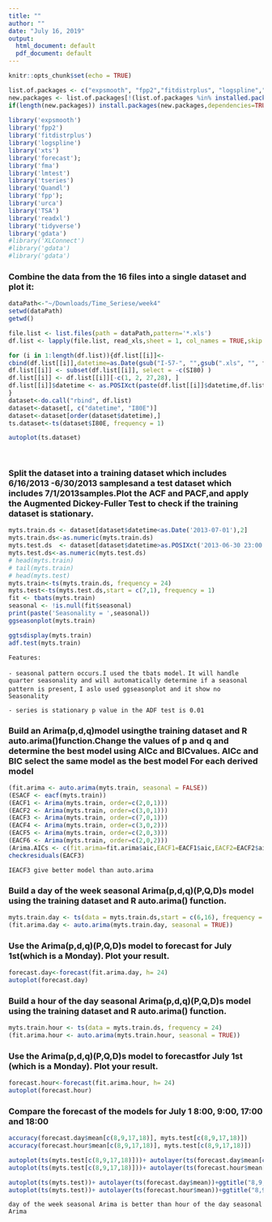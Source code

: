 ```yaml
---
title: ""
author: ""
date: "July 16, 2019"
output:
  html_document: default
  pdf_document: default
---  
```

  
```r
knitr::opts_chunk$set(echo = TRUE)
```
   
  


```r
list.of.packages <- c("expsmooth", "fpp2","fitdistrplus", "logspline","readxl", "xts","forecast", "fma","lmtest", "tseries","Quandl", "fpp","urca", "TSA","tidyverse","gdata","XLConnect")
new.packages <- list.of.packages[!(list.of.packages %in% installed.packages()[,"Package"])]
if(length(new.packages)) install.packages(new.packages,dependencies=TRUE)
 
library('expsmooth')
library('fpp2')
library('fitdistrplus')
library('logspline')
library('xts')
library('forecast');
library('fma')
library('lmtest')
library('tseries')
library('Quandl')
library('fpp');
library('urca')
library('TSA')
library('readxl')
library('tidyverse')
library('gdata')
#library('XLConnect')
#library('gdata')
#library('gdata')
```

### Combine the data from the 16 files into a single dataset and plot it:

```r
dataPath<-"~/Downloads/Time_Seriese/week4"
setwd(dataPath)
getwd()

file.list <- list.files(path = dataPath,pattern='*.xls')
df.list <- lapply(file.list, read_xls,sheet = 1, col_names = TRUE,skip = 1, range = cell_cols(c("C", "E")))

for (i in 1:length(df.list)){df.list[[i]]<-
cbind(df.list[[i]],datetime=as.Date(gsub("I-57-", "",gsub(".xls", "", file.list[i])),format="%Y-%B-%d"))
df.list[[i]] <- subset(df.list[[i]], select = -c(SI80) )
df.list[[i]] <- df.list[[i]][-c(1, 2, 27,28), ]
df.list[[i]]$datetime <- as.POSIXct(paste(df.list[[i]]$datetime,df.list[[i]]$Time),format="%Y-%m-%d %H:%M")
}
dataset<-do.call("rbind", df.list)
dataset<-dataset[, c("datetime", "I80E")]
dataset<-dataset[order(dataset$datetime),]
ts.dataset<-ts(dataset$I80E, frequency = 1)

autoplot(ts.dataset)

 
```
### Split the dataset into a  training dataset which includes 6/16/2013 -6/30/2013 samplesand a test dataset which includes 7/1/2013samples.Plot the ACF and PACF,and apply the Augmented Dickey-Fuller Test to check if the training dataset is stationary.
```r

myts.train.ds <- dataset[dataset$datetime<as.Date('2013-07-01'),2]
myts.train.ds<-as.numeric(myts.train.ds)
myts.test.ds  <- dataset[dataset$datetime>as.POSIXct('2013-06-30 23:00:00'),2]
myts.test.ds<-as.numeric(myts.test.ds)
# head(myts.train)
# tail(myts.train)
# head(myts.test)
myts.train<-ts(myts.train.ds, frequency = 24)
myts.test<-ts(myts.test.ds,start = c(7,1), frequency = 1)
fit <- tbats(myts.train)
seasonal <- !is.null(fit$seasonal)
print(paste('Seasonality = ',seasonal))
ggseasonplot(myts.train)

ggtsdisplay(myts.train)
adf.test(myts.train)


```

`Features:`

  `- seasonal pattern occurs.I used the tbats model.` 
  `   It will handle quarter seasonality and will automatically determine if a seasonal pattern is present, `
  `   I aslo used ggseasonplot and it show no Seasonality`
  
  `- series is stationary p value in the ADF test is 0.01`
  
  
### Build an Arima(p,d,q)model usingthe training dataset and R auto.arima()function.Change the values of p and q and determine the best model using AICc and BICvalues. AICc and BIC select the same model as the best model For each derived model
```r
(fit.arima <- auto.arima(myts.train, seasonal = FALSE))
(ESACF <- eacf(myts.train))
(EACF1 <- Arima(myts.train, order=c(2,0,1)))
(EACF2 <- Arima(myts.train, order=c(3,0,1)))
(EACF3 <- Arima(myts.train, order=c(7,0,1)))
(EACF4 <- Arima(myts.train, order=c(3,0,2)))
(EACF5 <- Arima(myts.train, order=c(2,0,3)))
(EACF6 <- Arima(myts.train, order=c(2,0,2)))
(Arima.AICs <- c(fit.arima=fit.arima$aic,EACF1=EACF1$aic,EACF2=EACF2$aic,EACF3=EACF3$aic,EACF4=EACF4$aic,EACF5=EACF5$aic,EACF6=EACF6$aic))
checkresiduals(EACF3)
```
`IEACF3 give better model than auto.arima`



### Build a day of the week seasonal Arima(p,d,q)(P,Q,D)s model using the training dataset and R auto.arima() function.


```r
myts.train.day <- ts(data = myts.train.ds,start = c(6,16), frequency = 168)
(fit.arima.day <- auto.arima(myts.train.day, seasonal = TRUE))
```


### Use the Arima(p,d,q)(P,Q,D)s model to forecast for July 1st(which is a Monday). Plot your result.
```r
forecast.day<-forecast(fit.arima.day, h= 24)
autoplot(forecast.day)

```

### Build a hour of the day seasonal Arima(p,d,q)(P,Q,D)s model using the training dataset and R auto.arima() function.

```r
myts.train.hour <- ts(data = myts.train.ds, frequency = 24)
(fit.arima.hour <- auto.arima(myts.train.hour, seasonal = TRUE))

```

### Use the Arima(p,d,q)(P,Q,D)s model to forecastfor July 1st (which is a Monday). Plot your result.

```r
forecast.hour<-forecast(fit.arima.hour, h= 24)
autoplot(forecast.hour)

```

### Compare the forecast of the models for July 1 8:00, 9:00, 17:00 and 18:00


```r

accuracy(forecast.day$mean[c(8,9,17,18)], myts.test[c(8,9,17,18)])
accuracy(forecast.hour$mean[c(8,9,17,18)], myts.test[c(8,9,17,18)])

autoplot(ts(myts.test[c(8,9,17,18)]))+ autolayer(ts(forecast.day$mean[c(8,9,17,18)]))+ggtitle("8,9,17,18 by day") 
autoplot(ts(myts.test[c(8,9,17,18)]))+ autolayer(ts(forecast.hour$mean[c(8,9,17,18)]))+ggtitle("8,9,17,18 by hour") 

autoplot(ts(myts.test))+ autolayer(ts(forecast.day$mean))+ggtitle("8,9,17,18 by day") 
autoplot(ts(myts.test))+ autolayer(ts(forecast.hour$mean))+ggtitle("8,9,17,18 by hour") 


```
`day of the week seasonal Arima is better than hour of the day seasonal Arima`
